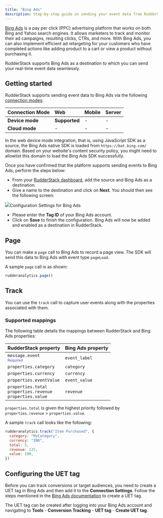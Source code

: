 ```yaml
---
title: "Bing Ads"
description: Step-by-step guide on sending your event data from RudderStack to Bing Ads
---
```


[Bing Ads](https://ads.microsoft.com/) is a pay per click \(PPC\) advertising platform that works on both Bing and Yahoo search engines. It allows marketers to track and monitor their ad campaigns, resulting clicks, CTRs, and more. With Bing Ads, you can also implement efficient ad retargeting for your customers who have completed actions like adding product to a cart or view a product without purchasing it.

RudderStack supports Bing Ads as a destination to which you can send your real-time event data seamlessly.

## Getting started

RudderStack supports sending event data to Bing Ads via the following <a href="https://rudderstack.com/docs/rudderstack-cloud/rudderstack-connection-modes/">connection modes</a>:

| **Connection Mode** | **Web**       | **Mobile** | **Server** |
| :------------------ | :------------ | :--------- | :--------- |
| **Device mode**     | **Supported** | -          | -          |
| **Cloud mode**      | -             | -          | -          |

<div class="infoBlock">
In the web device mode integration, that is, using <Link to="/sources/event-streams/sdks/rudderstack-javascript-sdk">JavaScript SDK</Link> as a source, the Bing Ads native SDK is loaded from <code class="inline-code">https://bat.bing.com/</code> domain. Based on your website's content security policy, you might need to <Link to="/sources/event-streams/sdks/rudderstack-javascript-sdk/load-js-sdk/#allowlist-destination-domain">allowlist this domain</Link> to load the Bing Ads SDK successfully.
</div>

Once you have confirmed that the platform supports sending events to Bing Ads, perform the steps below:

- From your [RudderStack dashboard](https://app.rudderstack.com/), add the source and Bing Ads as a destination.
- Give a name to the destination and click on **Next**. You should then see the following screen:

<img src="../../assets/Bing_Ads.PNG" /><span class="imageTitle">Configuration Settings for Bing Ads</span>

- Please enter the **Tag ID** of your Bing Ads account.
- Click on **Save** to finish the configuration. Bing Ads will now be added and enabled as a destination in RudderStack.

## Page

You can make a `page` call to Bing Ads to record a page view. The SDK will send this data to Bing Ads with event type `pageLoad`.

A sample `page` call is as shown:

```javascript
rudderanalytics.page()
```

## Track

You can use the <Link to="/event-spec/standard-events/track">`track`</Link> call to capture user events along with the properties associated with them.

### Supported mappings

The following table details the mappings between RudderStack and Bing Ads properties:

| RudderStack property | Bing Ads property |
| :-----| :--------| 
| `message.event` <br/> <span style="color: #4D4DFF;font-size:12px;">Required</span> | `event_label` | 
| `properties.category` | `category` | 
| `properties.currency`  | `currency` |
| `properties.eventValue` | `event_value` | 
| `properties.total` <br/>  `properties.revenue` <br/>  `properties.value` | `revenue` | 

<div class="infoBlock">
<code class="inline-code">properties.total</code> is given the highest priority followed by <code class="inline-code">properties.revenue</code> > <code class="inline-code">properties.value</code>.
</div>

A sample `track` call looks like the following:

```javascript
rudderanalytics.track("Item Purchased", {
  category: "MyCategory",
  currency: "INR",
  total: 5,
  revenue: 125,
  value: 100,
})
```


## Configuring the UET tag

Before you can track conversions or target audiences, you need to create a UET tag in Bing Ads and then add it to the **Connection Settings**. Follow the steps mentioned in the [Bing Ads documentation](https://about.ads.microsoft.com/en-us/resources/training/universal-event-tracking) to create a UET tag.

The UET tag can be created after logging into your Bing Ads account and navigating to **Tools** - **Conversion Tracking** - **UET tag** - **Create UET tag**.



